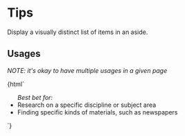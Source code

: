 
<Meta title="No Javascript|tips" />

# Tips

Display a visually distinct list of items in an aside.


## Usages

_NOTE: it's okay to have multiple usages in a given page_

<Preview>
  <Story name="basic">
    {html`
      <ul class="bulib-tips">
        <span><em>Best bet for:</em></span>
        <li>Research on a specific discipline or subject area</li>
        <li>Finding specific kinds of materials, such as newspapers</li>
      </ul>
    `}
  </Story>
</Preview>


